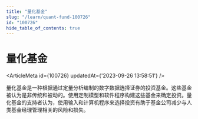 ```yaml
---
title: "量化基金"
slug: "/learn/quant-fund-100726"
id: "100726"
hide_table_of_contents: true
---
```



# 量化基金

<ArticleMeta id={100726} updatedAt={'2023-09-26 13:58:51'} />
<div className='border-solid border-b border-t-0 my-4 border-[var(--ifm-color-gray-300)]' />

量化基金是一种根据通过定量分析编制的数字数据选择证券的投资基金。这些基金被认为是非传统和被动的。使用定制模型和软件程序构建这些基金来确定投资。量化基金的支持者认为，使用输入和计算机程序来选择投资有助于基金公司减少与人类基金经理管理相关的风险和损失。

